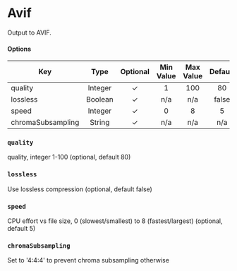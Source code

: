 # Avif

Output to AVIF.

#### **Options**

| Key               |  Type   | Optional | Min Value | Max Value | Default |
|-------------------|:-------:|:--------:|:---------:|:---------:|:-------:|
| quality           | Integer |    ✓     |     1     |    100    |   80    |
| lossless          | Boolean |    ✓     |    n/a    |    n/a    |  false  |
| speed             | Integer |    ✓     |     0     |     8     |    5    |
| chromaSubsampling | String  |    ✓     |    n/a    |    n/a    |   n/a   |

### `quality`

quality, integer 1-100 (optional, default 80)

### `lossless`

Use lossless compression (optional, default false)

### `speed`

CPU effort vs file size, 0 (slowest/smallest) to 8 (fastest/largest) (optional, default 5)

### `chromaSubsampling`

Set to '4:4:4' to prevent chroma subsampling otherwise
